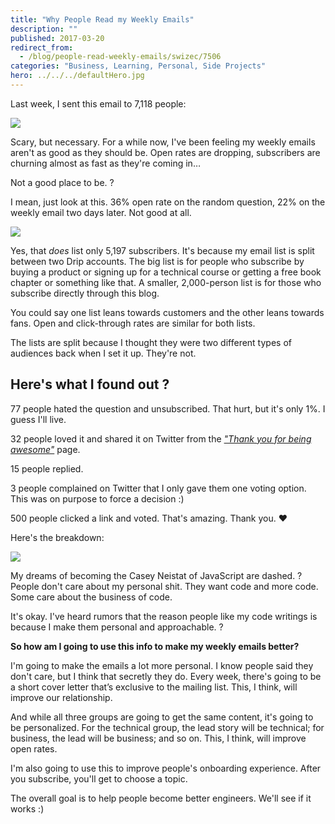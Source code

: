 ```yaml
---
title: "Why People Read my Weekly Emails"
description: ""
published: 2017-03-20
redirect_from:
  - /blog/people-read-weekly-emails/swizec/7506
categories: "Business, Learning, Personal, Side Projects"
hero: ../../../defaultHero.jpg
---
```


Last week, I sent this email to 7,118 people:

![](https://swizec.com/blog/wp-content/uploads/2017/03/why-read-emails-1.png)

Scary, but necessary. For a while now, I've been feeling my weekly emails aren't as good as they should be. Open rates are dropping, subscribers are churning almost as fast as they're coming in…

Not a good place to be. ?

I mean, just look at this. 36% open rate on the random question, 22% on the weekly email two days later. Not good at all.

![](https://swizec.com/blog/wp-content/uploads/2017/03/drip-screenshot.png)

Yes, that _does_ list only 5,197 subscribers. It's because my email list is split between two Drip accounts. The big list is for people who subscribe by buying a product or signing up for a technical course or getting a free book chapter or something like that. A smaller, 2,000-person list is for those who subscribe directly through this blog.

You could say one list leans towards customers and the other leans towards fans. Open and click-through rates are similar for both lists.

The lists are split because I thought they were two different types of audiences back when I set it up. They're not.

## Here's what I found out ?

77 people hated the question and unsubscribed. That hurt, but it's only 1%. I guess I'll live.

32 people loved it and shared it on Twitter from the _["Thank you for being awesome"](https://swizec.com/thanks.html)_ page.

15 people replied.

3 people complained on Twitter that I only gave them one voting option. This was on purpose to force a decision :)

500 people clicked a link and voted. That's amazing. Thank you. ❤️

Here's the breakdown:

![](https://swizec.com/blog/wp-content/uploads/2017/03/breakdown-screenshot.png)

My dreams of becoming the Casey Neistat of JavaScript are dashed. ? People don't care about my personal shit. They want code and more code. Some care about the business of code.

It's okay. I've heard rumors that the reason people like my code writings is because I make them personal and approachable. ?

**So how am I going to use this info to make my weekly emails better?**

I'm going to make the emails a lot more personal. I know people said they don't care, but I think that secretly they do. Every week, there's going to be a short cover letter that’s exclusive to the mailing list. This, I think, will improve our relationship.

And while all three groups are going to get the same content, it's going to be personalized. For the technical group, the lead story will be technical; for business, the lead will be business; and so on. This, I think, will improve open rates.

I'm also going to use this to improve people's onboarding experience. After you subscribe, you'll get to choose a topic.

The overall goal is to help people become better engineers. We'll see if it works :)
